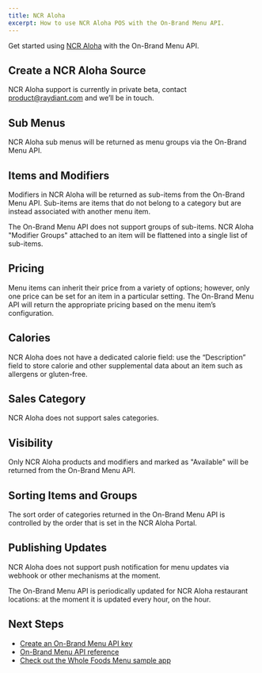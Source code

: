 ```yaml
---
title: NCR Aloha
excerpt: How to use NCR Aloha POS with the On-Brand Menu API.
---
```


Get started using [NCR Aloha](https://www.ncr.com/restaurants/aloha-restaurant-pos-system) with the On-Brand Menu API.

## Create a NCR Aloha Source

NCR Aloha support is currently in private beta, contact [product@raydiant.com](mailto:product@raydiant.com) and we’ll be in touch.

## Sub Menus

NCR Aloha sub menus will be returned as menu groups via the On-Brand Menu API. 

## Items and Modifiers

Modifiers in NCR Aloha will be returned as sub-items from the On-Brand Menu API. Sub-items are items that do not belong to a category but are instead associated with another menu item.

<Callout>The On-Brand Menu API does not support groups of sub-items. NCR Aloha "Modifier Groups" attached to an item will be flattened into a single list of sub-items.</Callout>

## Pricing
Menu items can inherit their price from a variety of options; however, only one price can be set for an item in a particular setting. The On-Brand Menu API will return the appropriate pricing based on the menu item’s configuration.

## Calories

NCR Aloha does not have a dedicated calorie field: use the “Description” field to store calorie and other supplemental data about an item such as allergens or gluten-free.

## Sales Category

NCR Aloha does not support sales categories.

## Visibility

Only NCR Aloha products and modifiers and marked as "Available" will be returned from the On-Brand Menu API.

## Sorting Items and Groups

The sort order of categories returned in the On-Brand Menu API is controlled by the order that is set in the NCR Aloha Portal.

## Publishing Updates

<Callout>NCR Aloha does not support push notification for menu updates via webhook or other mechanisms at the moment.</Callout>

The On-Brand Menu API is periodically updated for NCR Aloha restaurant locations: at the moment it is updated every hour, on the hour.

## Next Steps

- [Create an On-Brand Menu API key](/docs/on-brand-menus/api-keys)
- [On-Brand Menu API reference](/docs/on-brand-menus/reference)
- [Check out the Whole Foods Menu sample app](/docs/get-started/sample-apps/whole-foods-menu)
